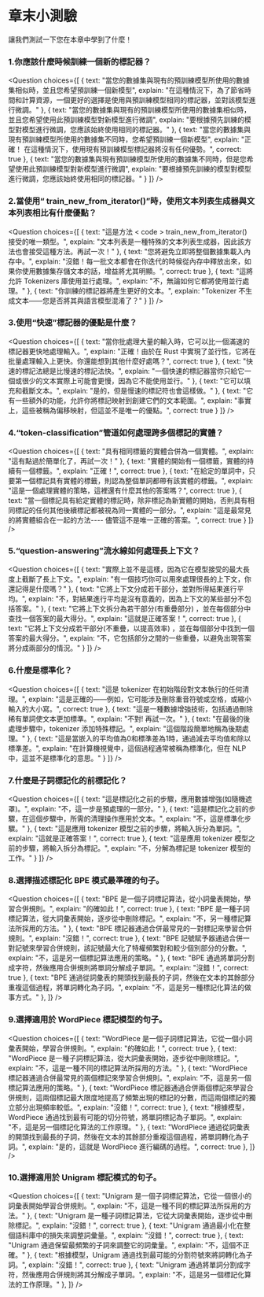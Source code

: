 <!-- DISABLE-FRONTMATTER-SECTIONS -->

# 章末小測驗

<CourseFloatingBanner
    chapter={6}
    classNames="absolute z-10 right-0 top-0"
/>

讓我們測試一下您在本章中學到了什麼！

### 1.你應該什麼時候訓練一個新的標記器？
<Question
	choices={[
		{
			text: "當您的數據集與現有的預訓練模型所使用的數據集相似時，並且您希望預訓練一個新模型",
			explain: "在這種情況下，為了節省時間和計算資源，一個更好的選擇是使用與預訓練模型相同的標記器，並對該模型進行微調。"
		},
		{
			text: "當您的數據集與現有的預訓練模型所使用的數據集相似時，並且您希望使用此預訓練模型對新模型進行微調",
			explain: "要根據預先訓練的模型對模型進行微調，您應該始終使用相同的標記器。"
		},
		{
			text: "當您的數據集與現有預訓練模型所使用的數據集不同時，您希望預訓練一個新模型",
			explain: "正確！ 在這種情況下，使用現有預訓練模型標記器將沒有任何優勢。",
            correct: true
		},
        {
			text: "當您的數據集與現有預訓練模型所使用的數據集不同時，但是您希望使用此預訓練模型對新模型進行微調",
			explain: "要根據預先訓練的模型對模型進行微調，您應該始終使用相同的標記器。"
		}
	]}
/>

### 2.當使用“ train_new_from_iterator()”時，使用文本列表生成器與文本列表相比有什麼優點？
<Question
	choices={[
		{
			text: "這是方法 < code > train_new_from_iterator() </code > 接受的唯一類型。",
			explain: "文本列表是一種特殊的文本列表生成器，因此該方法也會接受這種方法。再試一次！"
		},
		{
			text: "您將避免立即將整個數據集載入內存中。",
			explain: "沒錯！每一批文本都會在你迭代的時候從內存中釋放出來，如果你使用數據集存儲文本的話，增益將尤其明顯。",
			correct: true
		},
		{
			text: "這將允許 Tokenizers 庫使用並行處理。",
			explain: "不，無論如何它都將使用並行處理。"
		},
        {
			text: "你訓練的標記器將產生更好的文本。",
			explain: "Tokenizer 不生成文本——您是否將其與語言模型混淆了？"
		}
	]}
/>

### 3.使用“快速”標記器的優點是什麼？
<Question
	choices={[
		{
			text: "當你批處理大量的輸入時，它可以比一個滿速的標記器更快地處理輸入。",
			explain: "正確！由於在 Rust 中實現了並行性，它將在批量處理輸入上更快。你還能想到其他什麼好處嗎？",
			correct: true
		},
		{
			text: "快速的標記法總是比慢速的標記法快。",
			explain: "一個快速的標記器當你只給它一個或很少的文本實際上可能會更慢，因為它不能使用並行。"
		},
		{
			text: "它可以填充和截斷文本。",
			explain: "是的，但是慢速的標記符也會這樣做。"
		},
        {
			text: "它有一些額外的功能，允許你將標記映射到創建它們的文本範圍。",
			explain: "事實上，這些被稱為偏移映射，但這並不是唯一的優點。",
			correct: true
		}
	]}
/>

### 4.“token-classification”管道如何處理跨多個標記的實體？
<Question
	choices={[
		{
			text: "具有相同標籤的實體合併為一個實體。",
			explain: "這有點過於簡單化了，再試一次！"
		},
		{
			text: "實體的開始有一個標籤，實體的持續有一個標籤。",
			explain: "正確！",
			correct: true
		},
		{
			text: "在給定的單詞中，只要第一個標記具有實體的標籤，則認為整個單詞都帶有該實體的標籤。",
			explain: "這是一個處理實體的策略，這裡還有什麼其他的答案嗎？",
			correct: true
		},
        {
			text: "當一個標記具有給定實體的標記時，除非標記為新實體的開始，否則具有相同標記的任何其他後續標記都被視為同一實體的一部分。",
			explain: "這是最常見的將實體組合在一起的方法---- 儘管這不是唯一正確的答案。",
			correct: true
		}
	]}
/>

### 5.“question-answering”流水線如何處理長上下文？
<Question
	choices={[
		{
			text: "實際上並不是這樣，因為它在模型接受的最大長度上截斷了長上下文。",
			explain: "有一個技巧你可以用來處理很長的上下文，你還記得是什麼嗎？"
		},
		{
			text: "它將上下文分成若干部分，並對所得結果進行平均。",
			explain: "不，對結果進行平均是沒有意義的，因為上下文的某些部分不包括答案。"
		},
		{
			text: "它將上下文拆分為若干部分(有重疊部分) ，並在每個部分中查找一個答案的最大得分。",
			explain: "這就是正確答案！",
			correct: true
		},
        {
			text: "它將上下文分成若干部分(不重疊，以提高效率) ，並在每個部分中找到一個答案的最大得分。",
			explain: "不，它包括部分之間的一些重疊，以避免出現答案將分成兩部分的情況。"
		}
	]}
/>

### 6.什麼是標準化？
<Question
	choices={[
		{
			text: "這是 tokenizer 在初始階段對文本執行的任何清理。",
			explain: "這是正確的——例如，它可能涉及刪除重音符號或空格，或縮小輸入的大小寫。",
			correct: true
		},
		{
			text: "這是一種數據增強技術，包括通過刪除稀有單詞使文本更加標準。",
			explain: "不對! 再試一次。"
		},
		{
			text: "在最後的後處理步驟中，tokenizer 添加特殊標記。",
			explain: "這個階段簡單地稱為後期處理。"
		},
        {
			text: "這是當嵌入的平均值為0和標準差為1時，通過減去平均值和除以標準差。",
			explain: "在計算機視覺中，這個過程通常被稱為標準化，但在 NLP 中，這並不是標準化的意思。"
		}
	]}
/>

### 7.什麼是子詞標記化的前標記化？
<Question
	choices={[
		{
			text: "這是標記化之前的步驟，應用數據增強(如隨機遮罩)。",
			explain: "不，這一步是預處理的一部分。"
		},
		{
			text: "這是標記化之前的步驟，在這個步驟中，所需的清理操作應用於文本。",
			explain: "不，這是標準化步驟。"
		},
		{
			text: "這是應用 tokenizer 模型之前的步驟，將輸入拆分為單詞。",
			explain: "這就是正確答案！",
			correct: true
		},
        {
			text: "這是應用 tokenizer 模型之前的步驟，將輸入拆分為標記。",
			explain: "不，分解為標記是 tokenizer 模型的工作。"
		}
	]}
/>

### 8.選擇描述標記化 BPE 模式最準確的句子。
<Question
	choices={[
		{
			text: "BPE 是一個子詞標記算法，從小詞彙表開始，學習合併規則。",
			explain: "的確如此！",
			correct: true
		},
		{
			text: "BPE 是一種子詞標記算法，從大詞彙表開始，逐步從中刪除標記。",
			explain: "不，另一種標記算法所採用的方法。"
		},
		{
			text: "BPE 標記器通過合併最常見的一對標記來學習合併規則。",
			explain: "沒錯！",
			correct: true
		},
		{
			text: "BPE 記號賦予器通過合併一對記號來學習合併規則，該記號最大化了特權頻繁對和較少個別部分的分數。",
			explain: "不，這是另一個標記算法應用的策略。"
		},
		{
			text: "BPE 通過將單詞分割成字符，然後應用合併規則將單詞分解成子單詞。",
			explain: "沒錯！",
			correct: true
		},
		{
			text: "BPE 通過從詞彙表的開頭找到最長的子詞，然後在文本的其餘部分重複這個過程，將單詞轉化為子詞。",
			explain: "不，這是另一種標記化算法的做事方式。"
		},
	]}
/>

### 9.選擇適用於 WordPiece 標記模型的句子。
<Question
	choices={[
		{
			text: "WordPiece 是一個子詞標記算法，它從一個小詞彙表開始，學習合併規則。",
			explain: "的確如此！",
			correct: true
		},
		{
			text: "WordPiece 是一種子詞標記算法，從大詞彙表開始，逐步從中刪除標記。",
			explain: "不，這是一種不同的標記算法所採用的方法。"
		},
		{
			text: "WordPiece 標記器通過合併最常見的兩個標記來學習合併規則。",
			explain: "不，這是另一個標記算法應用的策略。"
		},
		{
			text: "WordPiece 標記器通過合併兩個標記來學習合併規則，這兩個標記最大限度地提高了頻繁出現的標記的分數，而這兩個標記的獨立部分出現頻率較低。",
			explain: "沒錯！",
			correct: true
		},
		{
			text: "根據模型，WordPiece 通過找到最有可能的切分符號，將單詞標記為子單詞。",
			explain: "不，這是另一個標記化算法的工作原理。"
		},
		{
			text: "WordPiece 通過從詞彙表的開頭找到最長的子詞，然後在文本的其餘部分重複這個過程，將單詞轉化為子詞。",
			explain: "是的，這就是 WordPiece 進行編碼的過程。",
			correct: true
		},
	]}
/>

### 10.選擇適用於 Unigram 標記模式的句子。
<Question
	choices={[
		{
			text: "Unigram 是一個子詞標記算法，它從一個很小的詞彙表開始學習合併規則。",
			explain: "不，這是一種不同的標記算法所採用的方法。"
		},
		{
			text: "Unigram 是一種子詞標記算法，它從大詞彙表開始，逐步從中刪除標記。",
			explain: "沒錯！",
			correct: true
		},
		{
			text: "Unigram 通過最小化在整個語料庫中的損失來調整詞彙量。",
			explain: "沒錯！",
			correct: true
		},
		{
			text: "Unigram 通過保留最頻繁的子詞來調整它的詞彙量。",
			explain: "不，這個不正確。"
		},
		{
			text: "根據模型，Unigram 通過找到最可能的分割符號來將詞轉化為子詞。",
			explain: "沒錯！",
			correct: true
		},
		{
			text: "Unigram 通過將單詞分割成字符，然後應用合併規則將其分解成子單詞。",
			explain: "不，這是另一個標記化算法的工作原理。"
		},
	]}
/>
